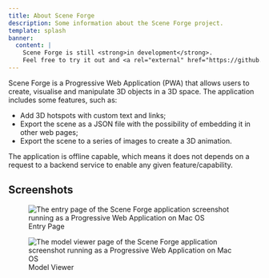 ```yaml
---
title: About Scene Forge
description: Some information about the Scene Forge project.
template: splash
banner:
  content: |
    Scene Forge is still <strong>in development</strong>.
    Feel free to try it out and <a rel="external" href="https://github.com/sceneforge/sceneforge/discussions" target="_blank">provide feedback</a>.
---
```


Scene Forge is a Progressive Web Application (PWA) that allows users to
create, visualise and manipulate 3D objects in a 3D space. The application
includes some features, such as:

- Add 3D hotspots with custom text and links;
- Export the scene as a JSON file with the possibility of embedding it in
  other web pages;
- Export the scene to a series of images to create a 3D animation.

The application is offline capable, which means it does not depends on a
request to a backend service to enable any given feature/capability.

## Screenshots

<CardGrid>
  <figure>
    <Image src={screenshotMacOSMain} loading="lazy" densities={[1.5, 2]} title="Scene Forge Entry Page Screenshot" alt="The entry page of the Scene Forge application screenshot running as a Progressive Web Application on Mac OS" />
    <figcaption>Entry Page</figcaption>
  </figure>
  <figure>
    <Image src={screenshotMacOSModelView} loading="lazy" densities={[1.5, 2]} title="Scene Forge Model Viewer Screenshot" alt="The model viewer page of the Scene Forge application screenshot running as a Progressive Web Application on Mac OS" />
    <figcaption>Model Viewer</figcaption>
  </figure>
</CardGrid>